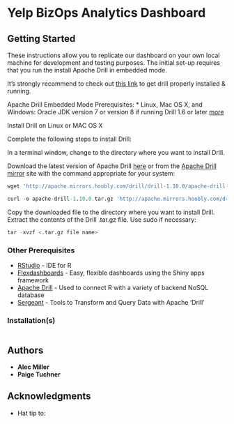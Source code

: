 # Yelp BizOps Analytics Dashboard 


## Getting Started

These instructions allow you to replicate our dashboard on your own local machine for development and testing purposes. The initial set-up requires that you run the install Apache Drill in embedded mode.

It's strongly recommend to check out [this link](https://drill.apache.org/docs/drill-in-10-minutes/) to get drill properly installed & running.  

Apache Drill Embedded Mode Prerequisites:
* Linux, Mac OS X, and Windows: Oracle JDK version 7 or version 8 if running Drill 1.6 or later [more](https://drill.apache.org/docs/drill-in-10-minutes/)

Install Drill on Linux or MAC OS X

Complete the following steps to install Drill:

In a terminal window, change to the directory where you want to install Drill.

Download the latest version of Apache Drill [here](http://apache.mirrors.hoobly.com/drill/drill-1.10.0/apache-drill-1.10.0.tar.gz) or from the [Apache Drill mirror](http://www.apache.org/dyn/closer.cgi/drill/drill-1.10.0/apache-drill-1.10.0.tar.gz) site with the command appropriate for your system:
```r
wget 'http://apache.mirrors.hoobly.com/drill/drill-1.10.0/apache-drill-1.10.0.tar.gz'

curl -o apache-drill-1.10.0.tar.gz 'http://apache.mirrors.hoobly.com/drill/drill-1.10.0/apache-drill-1.10.0.tar.gz'
```

Copy the downloaded file to the directory where you want to install Drill.
Extract the contents of the Drill .tar.gz file. Use sudo if necessary:


```r
tar -xvzf <.tar.gz file name>
```


### Other Prerequisites

* [RStudio](http://www.dropwizard.io/1.0.2/docs/) - IDE for R
* [Flexdashboards](https://maven.apache.org/) - Easy, flexible dashboards using the Shiny apps framework
* [Apache Drill](https://rometools.github.io/rome/) - Used to connect R with a variety of backend NoSQL database
* [Sergeant]() - Tools to Transform and Query Data with Apache 'Drill'

### Installation(s)

```r

```




## Authors

* **Alec Miller**
* **Paige Tuchner** 

## Acknowledgments

* Hat tip to: 

